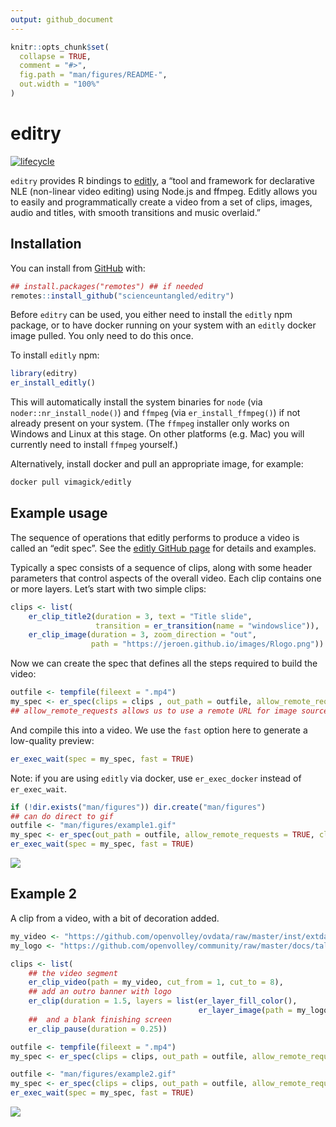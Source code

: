 ```yaml
---
output: github_document
---
```


<!-- README.md is generated from README.Rmd. Please edit that file -->

```r
knitr::opts_chunk$set(
  collapse = TRUE,
  comment = "#>",
  fig.path = "man/figures/README-",
  out.width = "100%"
)
```

# editry

<!-- badges: start -->
[![lifecycle](https://img.shields.io/badge/lifecycle-experimental-orange.svg)](https://www.tidyverse.org/lifecycle/#experimental)
<!-- badges: end -->

`editry` provides R bindings to [editly](https://github.com/mifi/editly/), a "tool and framework for declarative NLE (non-linear video editing) using Node.js and ffmpeg. Editly allows you to easily and programmatically create a video from a set of clips, images, audio and titles, with smooth transitions and music overlaid."


## Installation

You can install from [GitHub](https://github.com/scienceuntangled/editry) with:

```r
## install.packages("remotes") ## if needed
remotes::install_github("scienceuntangled/editry")

```

Before `editry` can be used, you either need to install the `editly` npm package, or to have docker running on your system with an `editly` docker image pulled. You only need to do this once.

To install `editly` npm:

```r
library(editry)
er_install_editly()

```

This will automatically install the system binaries for `node` (via `noder::nr_install_node()`) and `ffmpeg` (via `er_install_ffmpeg()`) if not already present on your system. (The `ffmpeg` installer only works on Windows and Linux at this stage. On other platforms (e.g. Mac) you will currently need to install `ffmpeg` yourself.)

Alternatively, install docker and pull an appropriate image, for example:

```sh
docker pull vimagick/editly

```


## Example usage

The sequence of operations that editly performs to produce a video is called an "edit spec". See the [editly GitHub page](https://github.com/mifi/editly/) for details and examples.

Typically a spec consists of a sequence of clips, along with some header parameters that control aspects of the overall video. Each clip contains one or more layers. Let's start with two simple clips:

```r
clips <- list(
    er_clip_title2(duration = 3, text = "Title slide",
                   transition = er_transition(name = "windowslice")),
    er_clip_image(duration = 3, zoom_direction = "out",
                  path = "https://jeroen.github.io/images/Rlogo.png"))

```

Now we can create the spec that defines all the steps required to build the video:

```r
outfile <- tempfile(fileext = ".mp4")
my_spec <- er_spec(clips = clips , out_path = outfile, allow_remote_requests = TRUE)
## allow_remote_requests allows us to use a remote URL for image source, above

```

And compile this into a video. We use the `fast` option here to generate a low-quality preview:

```r
er_exec_wait(spec = my_spec, fast = TRUE)

```

Note: if you are using `editly` via docker, use `er_exec_docker` instead of `er_exec_wait`.


```r
if (!dir.exists("man/figures")) dir.create("man/figures")
## can do direct to gif
outfile <- "man/figures/example1.gif"
my_spec <- er_spec(out_path = outfile, allow_remote_requests = TRUE, clips = clips)
er_exec_wait(spec = my_spec, fast = TRUE)

```

<img src="man/figures/example1.gif" />


## Example 2

A clip from a video, with a bit of decoration added.

```r
my_video <- "https://github.com/openvolley/ovdata/raw/master/inst/extdata/video/2019_03_01-KATS-BEDS-clip.mp4"
my_logo <- "https://github.com/openvolley/community/raw/master/docs/talks/common/ovlogo-blur.png"

clips <- list(
    ## the video segment
    er_clip_video(path = my_video, cut_from = 1, cut_to = 8),
    ## add an outro banner with logo
    er_clip(duration = 1.5, layers = list(er_layer_fill_color(),
                                          er_layer_image(path = my_logo))),
    ##  and a blank finishing screen
    er_clip_pause(duration = 0.25))

outfile <- tempfile(fileext = ".mp4")
my_spec <- er_spec(clips = clips, out_path = outfile, allow_remote_requests = TRUE)

```

```r
outfile <- "man/figures/example2.gif"
my_spec <- er_spec(clips = clips, out_path = outfile, allow_remote_requests = TRUE)
er_exec_wait(spec = my_spec, fast = TRUE)

```

<img src="man/figures/example2.gif" />

